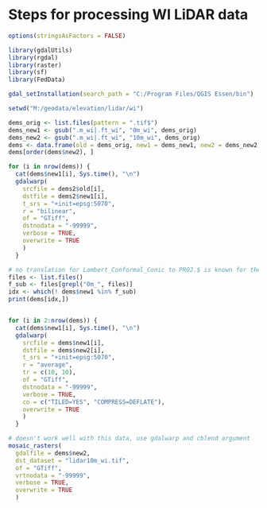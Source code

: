
# Steps for processing WI LiDAR data

```{r}
options(stringsAsFactors = FALSE)

library(gdalUtils)
library(rgdal)
library(raster)
library(sf)
library(FedData)

gdal_setInstallation(search_path = "C:/Program Files/QGIS Essen/bin")

setwd("M:/geodata/elevation/lidar/wi")

dems_orig <- list.files(pattern = ".tif$")
dems_new1 <- gsub(".m_wi|.ft_wi", "0m_wi", dems_orig)
dems_new2 <- gsub(".m_wi|.ft_wi", "10m_wi", dems_orig)
dems <- data.frame(old = dems_orig, new1 = dems_new1, new2 = dems_new2)
dems[order(dems$new2), ]

for (i in nrow(dems)) {
  cat(dems$new1[i], Sys.time(), "\n")
  gdalwarp(
    srcfile = dems2$old[i],
    dstfile = dems2$new1[i],
    t_srs = "+init=epsg:5070",
    r = "bilinear",
    of = "GTiff",
    dstnodata = "-99999",
    verbose = TRUE,
    overwrite = TRUE
    )
  }

# no translation for Lambert_Conformal_Conic to PROJ.$ is known for the following files, must do manually with ArcGIS
files <- list.files()
f_sub <- files[grepl("0m_", files)]
idx <- which(! dems$new1 %in% f_sub)
print(dems[idx,])


for (i in 2:nrow(dems)) {
  cat(dems$new1[i], Sys.time(), "\n")
  gdalwarp(
    srcfile = dems$new1[i],
    dstfile = dems$new2[i],
    t_srs = "+init=epsg:5070",
    r = "average",
    tr = c(10, 10),
    of = "GTiff",
    dstnodata = "-99999",
    verbose = TRUE,
    co = c("TILED=YES", "COMPRESS=DEFLATE"),
    overwrite = TRUE
    )
  }

# doesn't work well with this data, use gdalwarp and cblend argument
mosaic_rasters(
  gdalfile = dems$new2,
  dst_dataset = "lidar10m_wi.tif",
  of = "GTiff",
  vrtnodata = "-99999",
  verbose = TRUE,
  overwrite = TRUE
  )

```

